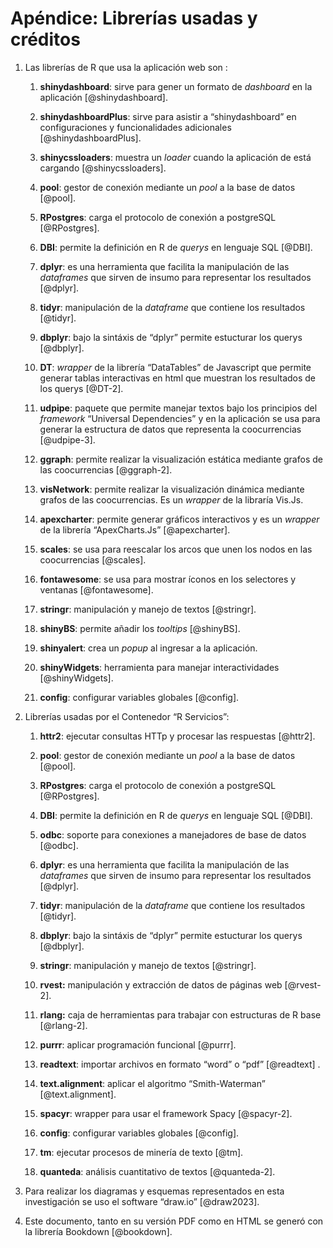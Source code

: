 # Apéndice: Librerías usadas y créditos {#apendicea}

1.  Las librerías de R que usa la aplicación web son :

    1.  **shinydashboard**: sirve para gener un formato de *dashboard* en la aplicación [@shinydashboard].

    2.  **shinydashboardPlus**: sirve para asistir a "shinydashboard" en configuraciones y funcionalidades adicionales [@shinydashboardPlus].

    3.  **shinycssloaders**: muestra un *loader* cuando la aplicación de está cargando [@shinycssloaders].

    4.  **pool**: gestor de conexión mediante un *pool* a la base de datos [@pool].

    5.  **RPostgres**: carga el protocolo de conexión a postgreSQL [@RPostgres].

    6.  **DBI**: permite la definición en R de *querys* en lenguaje SQL [@DBI].

    7.  **dplyr**: es una herramienta que facilita la manipulación de las *dataframes* que sirven de insumo para representar los resultados [@dplyr].

    8.  **tidyr**: manipulación de la *dataframe* que contiene los resultados [@tidyr].

    9.  **dbplyr**: bajo la sintáxis de "dplyr" permite estucturar los querys [@dbplyr].

    10. **DT**: *wrapper* de la librería "DataTables" de Javascript que permite generar tablas interactivas en html que muestran los resultados de los querys [@DT-2].

    11. **udpipe**: paquete que permite manejar textos bajo los principios del *framework* "Universal Dependencies" y en la aplicación se usa para generar la estructura de datos que representa la coocurrencias [@udpipe-3].

    12. **ggraph**: permite realizar la visualización estática mediante grafos de las coocurrencias [@ggraph-2].

    13. **visNetwork**: permite realizar la visualización dinámica mediante grafos de las coocurrencias. Es un *wrapper* de la libraría Vis.Js.

    14. **apexcharter**: permite generar gráficos interactivos y es un *wrapper* de la librería "ApexCharts.Js" [@apexcharter].

    15. **scales**: se usa para reescalar los arcos que unen los nodos en las coocurrencias [@scales].

    16. **fontawesome**: se usa para mostrar íconos en los selectores y ventanas [@fontawesome].

    17. **stringr**: manipulación y manejo de textos [@stringr].

    18. **shinyBS**: permite añadir los *tooltips* [@shinyBS].

    19. **shinyalert**: crea un *popup* al ingresar a la aplicación.

    20. **shinyWidgets**: herramienta para manejar interactividades [@shinyWidgets].

    21. **config**: configurar variables globales [@config].

2.  Librerías usadas por el Contenedor "R Servicios":

    1.  **httr2**: ejecutar consultas HTTp y procesar las respuestas [@httr2].

    2.  **pool**: gestor de conexión mediante un *pool* a la base de datos [@pool].

    3.  **RPostgres**: carga el protocolo de conexión a postgreSQL [@RPostgres].

    4.  **DBI**: permite la definición en R de *querys* en lenguaje SQL [@DBI].

    5.  **odbc**: soporte para conexiones a manejadores de base de datos [@odbc].

    6.  **dplyr**: es una herramienta que facilita la manipulación de las *dataframes* que sirven de insumo para representar los resultados [@dplyr].

    7.  **tidyr**: manipulación de la *dataframe* que contiene los resultados [@tidyr].

    8.  **dbplyr**: bajo la sintáxis de "dplyr" permite estucturar los querys [@dbplyr].

    9.  **stringr**: manipulación y manejo de textos [@stringr].

    10. **rvest:** manipulación y extracción de datos de páginas web [@rvest-2].

    11. **rlang:** caja de herramientas para trabajar con estructuras de R base [@rlang-2].

    12. **purrr**: aplicar programación funcional [@purrr].

    13. **readtext**: importar archivos en formato "word" o "pdf" [@readtext] .

    14. **text.alignment**: aplicar el algoritmo "Smith-Waterman" [@text.alignment].

    15. **spacyr**: wrapper para usar el framework Spacy [@spacyr-2].

    16. **config**: configurar variables globales [@config].

    17. **tm**: ejecutar procesos de minería de texto [@tm].

    18. **quanteda**: análisis cuantitativo de textos [@quanteda-2].

3.  Para realizar los diagramas y esquemas representados en esta investigación se uso el software "draw.io" [@draw2023].

4.  Este documento, tanto en su versión PDF como en HTML se generó con la librería Bookdown [@bookdown].
